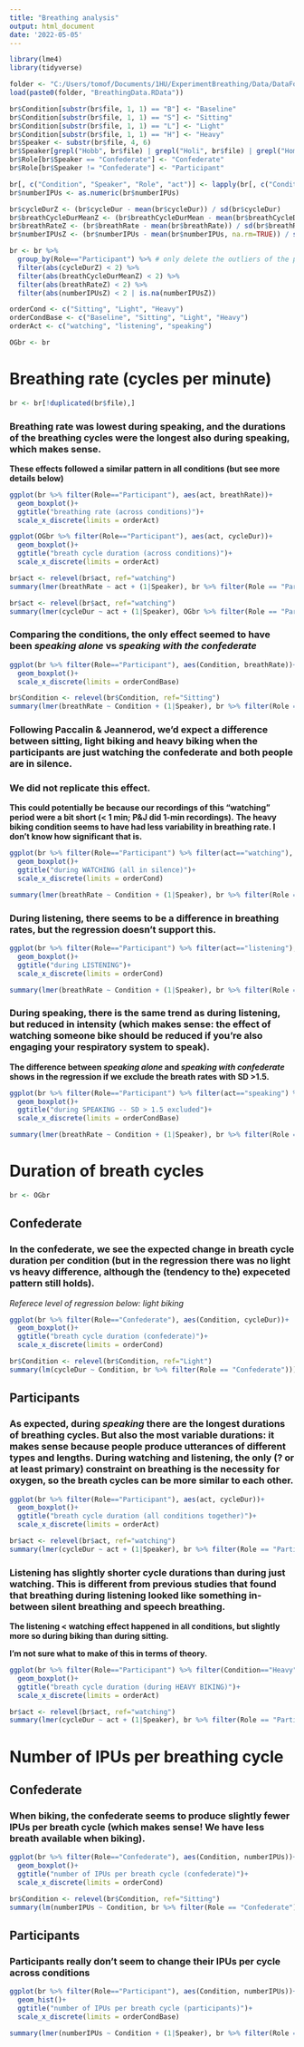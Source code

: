 ```yaml
---
title: "Breathing analysis"
output: html_document
date: '2022-05-05'
---
```


```r
library(lme4)
library(tidyverse)
```


```r
folder <- "C:/Users/tomof/Documents/1HU/ExperimentBreathing/Data/DataForAnalysis/AllData/"
load(paste0(folder, "BreathingData.RData"))

br$Condition[substr(br$file, 1, 1) == "B"] <- "Baseline"
br$Condition[substr(br$file, 1, 1) == "S"] <- "Sitting"
br$Condition[substr(br$file, 1, 1) == "L"] <- "Light"
br$Condition[substr(br$file, 1, 1) == "H"] <- "Heavy"
br$Speaker <- substr(br$file, 4, 6)
br$Speaker[grepl("Hobb", br$file) | grepl("Holi", br$file) | grepl("Home", br$file)] <- "Confederate"
br$Role[br$Speaker == "Confederate"] <- "Confederate"
br$Role[br$Speaker != "Confederate"] <- "Participant"

br[, c("Condition", "Speaker", "Role", "act")] <- lapply(br[, c("Condition", "Speaker", "Role", "act")], as.factor)
br$numberIPUs <- as.numeric(br$numberIPUs)

br$cycleDurZ <- (br$cycleDur - mean(br$cycleDur)) / sd(br$cycleDur)
br$breathCycleDurMeanZ <- (br$breathCycleDurMean - mean(br$breathCycleDurMean)) / sd(br$breathCycleDurMean)
br$breathRateZ <- (br$breathRate - mean(br$breathRate)) / sd(br$breathRate)
br$numberIPUsZ <- (br$numberIPUs - mean(br$numberIPUs, na.rm=TRUE)) / sd(br$numberIPUs, na.rm=TRUE)

br <- br %>%
  group_by(Role=="Participant") %>% # only delete the outliers of the participants; keep all of the confederate's data
  filter(abs(cycleDurZ) < 2) %>%
  filter(abs(breathCycleDurMeanZ) < 2) %>%
  filter(abs(breathRateZ) < 2) %>%
  filter(abs(numberIPUsZ) < 2 | is.na(numberIPUsZ))

orderCond <- c("Sitting", "Light", "Heavy")
orderCondBase <- c("Baseline", "Sitting", "Light", "Heavy")
orderAct <- c("watching", "listening", "speaking")

OGbr <- br
```

# Breathing rate (cycles per minute)

```r
br <- br[!duplicated(br$file),]
```

### Breathing rate was lowest during **speaking**, and the durations of the breathing cycles were the longest also during speaking, which makes sense.
**These effects followed a similar pattern in all conditions (but see more details below)**

```r
ggplot(br %>% filter(Role=="Participant"), aes(act, breathRate))+
  geom_boxplot()+
  ggtitle("breathing rate (across conditions)")+
  scale_x_discrete(limits = orderAct)

ggplot(OGbr %>% filter(Role=="Participant"), aes(act, cycleDur))+
  geom_boxplot()+
  ggtitle("breath cycle duration (across conditions)")+
  scale_x_discrete(limits = orderAct)

br$act <- relevel(br$act, ref="watching")
summary(lmer(breathRate ~ act + (1|Speaker), br %>% filter(Role == "Participant")))

br$act <- relevel(br$act, ref="watching")
summary(lmer(cycleDur ~ act + (1|Speaker), OGbr %>% filter(Role == "Participant")))
```

### Comparing the conditions, the only effect seemed to have been *speaking alone* vs *speaking with the confederate*

```r
ggplot(br %>% filter(Role=="Participant"), aes(Condition, breathRate))+
  geom_boxplot()+
  scale_x_discrete(limits = orderCondBase)

br$Condition <- relevel(br$Condition, ref="Sitting")
summary(lmer(breathRate ~ Condition + (1|Speaker), br %>% filter(Role == "Participant")))
```

### Following Paccalin & Jeannerod, we'd expect a difference between sitting, light biking and heavy biking when the participants are just watching the confederate and both people are in silence.
### We did **not** replicate this effect.
**This could potentially be because our recordings of this "watching" period were a bit short (< 1 min; P&J did 1-min recordings).**
**The heavy biking condition seems to have had less variability in breathing rate. I don't know how significant that is.**

```r
ggplot(br %>% filter(Role=="Participant") %>% filter(act=="watching"), aes(Condition, breathRate))+
  geom_boxplot()+
  ggtitle("during WATCHING (all in silence)")+
  scale_x_discrete(limits = orderCond)

summary(lmer(breathRate ~ Condition + (1|Speaker), br %>% filter(Role == "Participant") %>% filter(act=="watching")))
```

### During **listening**, there seems to be a difference in breathing rates, but the regression doesn't support this.

```r
ggplot(br %>% filter(Role=="Participant") %>% filter(act=="listening"), aes(Condition, breathRate))+
  geom_boxplot()+
  ggtitle("during LISTENING")+
  scale_x_discrete(limits = orderCond)

summary(lmer(breathRate ~ Condition + (1|Speaker), br %>% filter(Role == "Participant") %>% filter(act=="listening")))
```

### During **speaking**, there is the same trend as during listening, but reduced in intensity (which makes sense: the effect of watching someone bike should be reduced if you're also engaging your respiratory system to speak).
**The difference between *speaking alone* and *speaking with confederate* shows in the regression if we exclude the breath rates with SD >1.5.**

```r
ggplot(br %>% filter(Role=="Participant") %>% filter(act=="speaking") %>% filter(breathRateZ < 17.5), aes(Condition, breathRate))+
  geom_boxplot()+
  ggtitle("during SPEAKING -- SD > 1.5 excluded")+
  scale_x_discrete(limits = orderCondBase)

summary(lmer(breathRate ~ Condition + (1|Speaker), br %>% filter(Role == "Participant") %>% filter(act=="speaking") %>% filter(breathRate < 17.5)))
```

# Duration of breath cycles

```r
br <- OGbr
```

## Confederate

### In the confederate, we see the expected change in breath cycle duration per condition (but in the regression there was no light vs heavy difference, although the (tendency to the) expeceted pattern still holds).

*Referece level of regression below: light biking*
```r
ggplot(br %>% filter(Role=="Confederate"), aes(Condition, cycleDur))+
  geom_boxplot()+
  ggtitle("breath cycle duration (confederate)")+
  scale_x_discrete(limits = orderCond)

br$Condition <- relevel(br$Condition, ref="Light")
summary(lm(cycleDur ~ Condition, br %>% filter(Role == "Confederate")))
```

## Participants

### As expected, during *speaking* there are the longest durations of breathing cycles. But also the most variable durations: it makes sense because people produce utterances of different types and lengths. During watching and listening, the only (? or at least primary) constraint on breathing is the necessity for oxygen, so the breath cycles can be more similar to each other.

```r
ggplot(br %>% filter(Role=="Participant"), aes(act, cycleDur))+
  geom_boxplot()+
  ggtitle("breath cycle duration (all conditions together)")+
  scale_x_discrete(limits = orderAct)

br$act <- relevel(br$act, ref="watching")
summary(lmer(cycleDur ~ act + (1|Speaker), br %>% filter(Role == "Participant")))
```

### Listening has slightly **shorter** cycle durations than during just watching. This is different from previous studies that found that breathing during listening looked like something in-between silent breathing and speech breathing.
**The listening < watching effect happened in all conditions, but slightly more so during biking than during sitting.**

**I'm not sure what to make of this in terms of theory.**

```r
ggplot(br %>% filter(Role=="Participant") %>% filter(Condition=="Heavy"), aes(act, cycleDur))+
  geom_boxplot()+
  ggtitle("breath cycle duration (during HEAVY BIKING)")+
  scale_x_discrete(limits = orderAct)

br$act <- relevel(br$act, ref="watching")
summary(lmer(cycleDur ~ act + (1|Speaker), br %>% filter(Role == "Participant") %>% filter(Condition=="Heavy")))
```

# Number of IPUs per breathing cycle

## Confederate

### When biking, the confederate seems to produce slightly fewer IPUs per breath cycle (which makes sense! We have less breath available when biking).

```r
ggplot(br %>% filter(Role=="Confederate"), aes(Condition, numberIPUs))+
  geom_boxplot()+
  ggtitle("number of IPUs per breath cycle (confederate)")+
  scale_x_discrete(limits = orderCond)

br$Condition <- relevel(br$Condition, ref="Sitting")
summary(lm(numberIPUs ~ Condition, br %>% filter(Role == "Confederate")))
```

## Participants

### Participants really don't seem to change their IPUs per cycle across conditions

```r
ggplot(br %>% filter(Role=="Participant"), aes(Condition, numberIPUs))+
  geom_hist()+
  ggtitle("number of IPUs per breath cycle (participants)")+
  scale_x_discrete(limits = orderCondBase)

summary(lmer(numberIPUs ~ Condition + (1|Speaker), br %>% filter(Role == "Participant")))
```